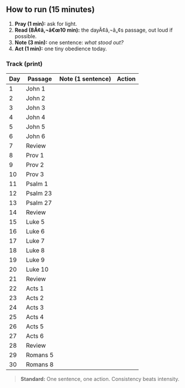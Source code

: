 ﻿---
kind: "Resource"
slug: "scripture-reading-starter-30-days"
readTime: ""
---

## How to run (15 minutes)
1. **Pray (1 min):** ask for light.
2. **Read (8Ã¢â‚¬â€œ10 min):** the dayÃ¢â‚¬â„¢s passage, out loud if possible.
3. **Note (3 min):** one sentence: _what stood out?_
4. **Act (1 min):** one tiny obedience today.

### Track (print)
| Day | Passage | Note (1 sentence) | Action |
|---|---|---|---|
| 1 | John 1 | | |
| 2 | John 2 | | |
| 3 | John 3 | | |
| 4 | John 4 | | |
| 5 | John 5 | | |
| 6 | John 6 | | |
| 7 | Review | | |
| 8 | Prov 1 | | |
| 9 | Prov 2 | | |
| 10 | Prov 3 | | |
| 11 | Psalm 1 | | |
| 12 | Psalm 23 | | |
| 13 | Psalm 27 | | |
| 14 | Review | | |
| 15 | Luke 5 | | |
| 16 | Luke 6 | | |
| 17 | Luke 7 | | |
| 18 | Luke 8 | | |
| 19 | Luke 9 | | |
| 20 | Luke 10 | | |
| 21 | Review | | |
| 22 | Acts 1 | | |
| 23 | Acts 2 | | |
| 24 | Acts 3 | | |
| 25 | Acts 4 | | |
| 26 | Acts 5 | | |
| 27 | Acts 6 | | |
| 28 | Review | | |
| 29 | Romans 5 | | |
| 30 | Romans 8 | | |

> **Standard:** One sentence, one action. Consistency beats intensity.



